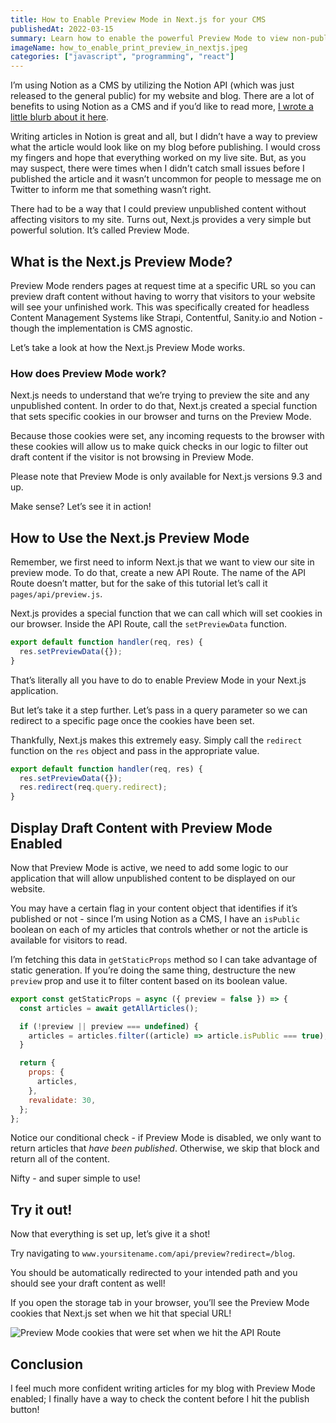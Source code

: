 ```yaml
---
title: How to Enable Preview Mode in Next.js for your CMS
publishedAt: 2022-03-15
summary: Learn how to enable the powerful Preview Mode to view non-published content on your Next.js website or blog.
imageName: how_to_enable_print_preview_in_nextjs.jpeg
categories: ["javascript", "programming", "react"]
---
```


I’m using Notion as a CMS by utilizing the Notion API (which was just released to the general public) for my website and blog. There are a lot of benefits to using Notion as a CMS and if you’d like to read more, [I wrote a little blurb about it here](https://braydoncoyer.dev/blog/introducing-my-new-blogfolio#notion-as-a-cms).

Writing articles in Notion is great and all, but I didn’t have a way to preview what the article would look like on my blog before publishing. I would cross my fingers and hope that everything worked on my live site. But, as you may suspect, there were times when I didn’t catch small issues before I published the article and it wasn’t uncommon for people to message me on Twitter to inform me that something wasn’t right.

There had to be a way that I could preview unpublished content without affecting visitors to my site. Turns out, Next.js provides a very simple but powerful solution. It’s called Preview Mode.

## What is the Next.js Preview Mode?

Preview Mode renders pages at request time at a specific URL so you can preview draft content without having to worry that visitors to your website will see your unfinished work. This was specifically created for headless Content Management Systems like Strapi, Contentful, Sanity.io and Notion - though the implementation is CMS agnostic.

Let’s take a look at how the Next.js Preview Mode works.

### How does Preview Mode work?

Next.js needs to understand that we’re trying to preview the site and any unpublished content. In order to do that, Next.js created a special function that sets specific cookies in our browser and turns on the Preview Mode.

Because those cookies were set, any incoming requests to the browser with these cookies will allow us to make quick checks in our logic to filter out draft content if the visitor is not browsing in Preview Mode.

<Infoquote>
  Please note that Preview Mode is only available for Next.js versions 9.3 and
  up.
</Infoquote>

Make sense? Let’s see it in action!

## How to Use the Next.js Preview Mode

Remember, we first need to inform Next.js that we want to view our site in preview mode. To do that, create a new API Route. The name of the API Route doesn’t matter, but for the sake of this tutorial let’s call it `pages/api/preview.js`.

Next.js provides a special function that we can call which will set cookies in our browser. Inside the API Route, call the `setPreviewData` function.

```jsx
export default function handler(req, res) {
  res.setPreviewData({});
}
```

That’s literally all you have to do to enable Preview Mode in your Next.js application.

But let’s take it a step further. Let’s pass in a query parameter so we can redirect to a specific page once the cookies have been set.

Thankfully, Next.js makes this extremely easy. Simply call the `redirect` function on the `res` object and pass in the appropriate value.

```jsx
export default function handler(req, res) {
  res.setPreviewData({});
  res.redirect(req.query.redirect);
}
```

## Display Draft Content with Preview Mode Enabled

Now that Preview Mode is active, we need to add some logic to our application that will allow unpublished content to be displayed on our website.

You may have a certain flag in your content object that identifies if it’s published or not - since I’m using Notion as a CMS, I have an `isPublic` boolean on each of my articles that controls whether or not the article is available for visitors to read.

I’m fetching this data in `getStaticProps` method so I can take advantage of static generation. If you’re doing the same thing, destructure the new `preview` prop and use it to filter content based on its boolean value.

```jsx
export const getStaticProps = async ({ preview = false }) => {
  const articles = await getAllArticles();

  if (!preview || preview === undefined) {
    articles = articles.filter((article) => article.isPublic === true);
  }

  return {
    props: {
      articles,
    },
    revalidate: 30,
  };
};
```

Notice our conditional check - if Preview Mode is disabled, we only want to return articles that _have been published_. Otherwise, we skip that block and return all of the content.

Nifty - and super simple to use!

## Try it out!

Now that everything is set up, let’s give it a shot!

Try navigating to `www.yoursitename.com/api/preview?redirect=/blog`.

You should be automatically redirected to your intended path and you should see your draft content as well!

If you open the storage tab in your browser, you’ll see the Preview Mode cookies that Next.js set when we hit that special URL!

![Preview Mode cookies that were set when we hit the API Route](https://res.cloudinary.com/braydoncoyer/image/upload/v1647100336/Screen_Shot_2022-03-12_at_9.51.35_AM_tbuabf.png)

## Conclusion

I feel much more confident writing articles for my blog with Preview Mode enabled; I finally have a way to check the content before I hit the publish button!
